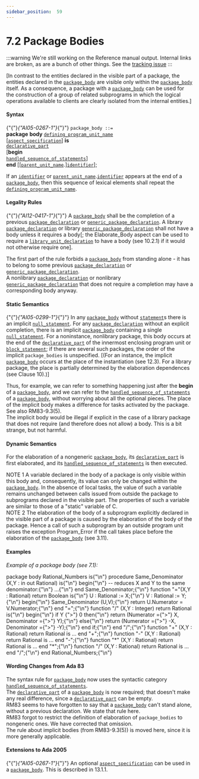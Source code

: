 ---
sidebar_position:  59
---

# 7.2 Package Bodies

:::warning
We're still working on the Reference manual output.  Internal links are broken,
as are a bunch of other things.
See the [tracking issue](https://github.com/ada-lang-io/ada-lang-io/issues/20)
:::


<p>[In contrast to the entities declared in the visible part of a package, the entities declared in the <code><a href="../AA-7/AA-7.2#S0231">package_body</a></code> are visible only within the <code><a href="../AA-7/AA-7.2#S0231">package_body</a></code> itself. As a consequence, a package with a <code><a href="../AA-7/AA-7.2#S0231">package_body</a></code> can be used for the construction of a group of related subprograms in which the logical operations available to clients are clearly isolated from the internal entities.] <br /></p>


#### Syntax

<p>{"{"}<em>{"AI05-0267-1"}</em>{"}"} <code>package_body</code><a id="S0231"></a><code> ::= </code><br />    <strong>package</strong> <strong>body</strong> <code><a href="../AA-6/AA-6.1#S0201">defining_program_unit_name</a></code><br />        [<code><a href="../AA-13/AA-13.1#S0346">aspect_specification</a></code>] <strong>is</strong><br />       <code><a href="../AA-3/AA-3.11#S0086">declarative_part</a></code><br />   [<strong>begin</strong><br />        <code><a href="../AA-11/AA-11.2#S0304">handled_sequence_of_statements</a></code>]<br />    <strong>end</strong> [[<code><a href="../AA-10/AA-10.1#S0291">parent_unit_name</a></code>.]<code><a href="../AA-2/AA-2.3#S0002">identifier</a></code>];<br /></p>

<p>If an <code><a href="../AA-2/AA-2.3#S0002">identifier</a></code> or <code><a href="../AA-10/AA-10.1#S0291">parent_unit_name</a></code>.<code><a href="../AA-2/AA-2.3#S0002">identifier</a></code> appears at the end of a <code><a href="../AA-7/AA-7.2#S0231">package_body</a></code>, then this sequence of lexical elements shall repeat the <code><a href="../AA-6/AA-6.1#S0201">defining_program_unit_name</a></code>. <br /></p>


#### Legality Rules

<p>{"{"}<em>{"AI12-0417-1"}</em>{"}"} A <code><a href="../AA-7/AA-7.2#S0231">package_body</a></code> shall be the completion of a previous <code><a href="../AA-7/AA-7.1#S0229">package_declaration</a></code> or <code><a href="../AA-12/AA-12.1#S0312">generic_package_declaration</a></code>. A library <code><a href="../AA-7/AA-7.1#S0229">package_declaration</a></code> or library <code><a href="../AA-12/AA-12.1#S0312">generic_package_declaration</a></code> shall not have a body unless it requires a body[; the Elaborate_Body aspect can be used to require a <code><a href="../AA-10/AA-10.1#S0288">library_unit_declaration</a></code> to have a body (see 10.2.1) if it would not otherwise require one]. <br /></p>

<Admonition type="aarm" aarm="ramification" title="Ramification: ">
<strong></strong>The first part of the rule forbids a <code><a href="../AA-7/AA-7.2#S0231">package_body</a></code> from standing alone - it has to belong to some previous <code><a href="../AA-7/AA-7.1#S0229">package_declaration</a></code> or <code><a href="../AA-12/AA-12.1#S0312">generic_package_declaration</a></code>.<br /></Admonition>

<Admonition type="aarm" aarm="note" title="Note: ">
A nonlibrary <code><a href="../AA-7/AA-7.1#S0229">package_declaration</a></code> or nonlibrary <code><a href="../AA-12/AA-12.1#S0312">generic_package_declaration</a></code> that does not require a completion may have a corresponding body anyway. <br /></Admonition>


#### Static Semantics

<p>{"{"}<em>{"AI05-0299-1"}</em>{"}"} In any <code><a href="../AA-7/AA-7.2#S0231">package_body</a></code> without <code><a href="../AA-5/AA-5.1#S0167">statement</a></code>s there is an implicit <code><a href="../AA-5/AA-5.1#S0170">null_statement</a></code>. For any <code><a href="../AA-7/AA-7.1#S0229">package_declaration</a></code> without an explicit completion, there is an implicit <code><a href="../AA-7/AA-7.2#S0231">package_body</a></code> containing a single <code><a href="../AA-5/AA-5.1#S0170">null_statement</a></code>. For a noninstance, nonlibrary package, this body occurs at the end of the <code><a href="../AA-3/AA-3.11#S0086">declarative_part</a></code> of the innermost enclosing program unit or <code><a href="../AA-5/AA-5.6#S0191">block_statement</a></code>; if there are several such packages, the order of the implicit <code>package_bodies</code> is unspecified. [(For an instance, the implicit <code><a href="../AA-7/AA-7.2#S0231">package_body</a></code> occurs at the place of the instantiation (see 12.3). For a library package, the place is partially determined by the elaboration dependences (see Clause 10).)] <br /></p>

<Admonition type="aarm" aarm="discussion" title="Discussion: ">
<strong></strong>Thus, for example, we can refer to something happening just after the <strong>begin</strong> of a <code><a href="../AA-7/AA-7.2#S0231">package_body</a></code>, and we can refer to the <code><a href="../AA-11/AA-11.2#S0304">handled_sequence_of_statements</a></code> of a <code><a href="../AA-7/AA-7.2#S0231">package_body</a></code>, without worrying about all the optional pieces. The place of the implicit body makes a difference for tasks activated by the package. See also RM83-9.3(5).<br /></Admonition>

<Admonition type="aarm" aarm="note" title="Note: ">
The implicit body would be illegal if explicit in the case of a library package that does not require (and therefore does not allow) a body. This is a bit strange, but not harmful. <br /></Admonition>


#### Dynamic Semantics

<p>For the elaboration of a nongeneric <code><a href="../AA-7/AA-7.2#S0231">package_body</a></code>, its <code><a href="../AA-3/AA-3.11#S0086">declarative_part</a></code> is first elaborated, and its <code><a href="../AA-11/AA-11.2#S0304">handled_sequence_of_statements</a></code> is then executed. <br /></p>

<Admonition type="aarm" aarm="note" title="Note: ">
NOTE 1   A variable declared in the body of a package is only visible within this body and, consequently, its value can only be changed within the <code><a href="../AA-7/AA-7.2#S0231">package_body</a></code>. In the absence of local tasks, the value of such a variable remains unchanged between calls issued from outside the package to subprograms declared in the visible part. The properties of such a variable are similar to those of a "static" variable of C.<br /></Admonition>

<Admonition type="aarm" aarm="note" title="Note: ">
NOTE 2   The elaboration of the body of a subprogram explicitly declared in the visible part of a package is caused by the elaboration of the body of the package. Hence a call of such a subprogram by an outside program unit raises the exception Program_Error if the call takes place before the elaboration of the <code><a href="../AA-7/AA-7.2#S0231">package_body</a></code> (see 3.11). <br /></Admonition>


#### Examples

<p><em>Example of a package body (see 7.1):</em> <br /></p>

<CodeBlock>
package body Rational_Numbers is{"\n"}
   procedure Same_Denominator (X,Y : in out Rational) is{"\n"}   begin{"\n"}      --  reduces X and Y to the same denominator:{"\n"}      ...{"\n"}   end Same_Denominator;{"\n"}
   function "="(X,Y : Rational) return Boolean is{"\n"}      U : Rational := X;{"\n"}      V : Rational := Y;{"\n"}   begin{"\n"}      Same_Denominator (U,V);{"\n"}      return U.Numerator = V.Numerator;{"\n"}   end "=";{"\n"}
   function "/" (X,Y : Integer) return Rational is{"\n"}   begin{"\n"}      if Y {">"} 0 then{"\n"}         return (Numerator ={">"} X,  Denominator ={">"} Y);{"\n"}      else{"\n"}         return (Numerator ={">"} -X, Denominator ={">"} -Y);{"\n"}      end if;{"\n"}   end "/";{"\n"}
   function "+" (X,Y : Rational) return Rational is ... end "+";{"\n"}   function "-" (X,Y : Rational) return Rational is ... end "-";{"\n"}   function "*" (X,Y : Rational) return Rational is ... end "*";{"\n"}   function "/" (X,Y : Rational) return Rational is ... end "/";{"\n"}
end Rational_Numbers;{"\n"}

</CodeBlock>

#### Wording Changes from Ada 83

<Admonition type="aarm" aarm="note" title="Note: ">
The syntax rule for <code><a href="../AA-7/AA-7.2#S0231">package_body</a></code> now uses the syntactic category <code><a href="../AA-11/AA-11.2#S0304">handled_sequence_of_statements</a></code>.<br /></Admonition>

<Admonition type="aarm" aarm="note" title="Note: ">
The <code><a href="../AA-3/AA-3.11#S0086">declarative_part</a></code> of a <code><a href="../AA-7/AA-7.2#S0231">package_body</a></code> is now required; that doesn't make any real difference, since a <code><a href="../AA-3/AA-3.11#S0086">declarative_part</a></code> can be empty.<br /></Admonition>

<Admonition type="aarm" aarm="note" title="Note: ">
RM83 seems to have forgotten to say that a <code><a href="../AA-7/AA-7.2#S0231">package_body</a></code> can't stand alone, without a previous declaration. We state that rule here.<br /></Admonition>

<Admonition type="aarm" aarm="note" title="Note: ">
RM83 forgot to restrict the definition of elaboration of <code>package_bodies</code> to nongeneric ones. We have corrected that omission.<br /></Admonition>

<Admonition type="aarm" aarm="note" title="Note: ">
The rule about implicit bodies (from RM83-9.3(5)) is moved here, since it is more generally applicable. <br /></Admonition>


#### Extensions to Ada 2005

<Admonition type="aarm" aarm="note" title="Note: ">
{"{"}<em>{"AI05-0267-1"}</em>{"}"} An optional <code><a href="../AA-13/AA-13.1#S0346">aspect_specification</a></code> can be used in a <code><a href="../AA-7/AA-7.2#S0231">package_body</a></code>. This is described in 13.1.1. <br /></Admonition>

